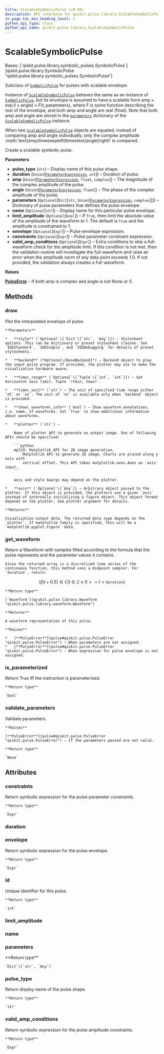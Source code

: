 ```yaml
---
title: ScalableSymbolicPulse (v0.40)
description: API reference for qiskit.pulse.library.ScalableSymbolicPulse in qiskit v0.40
in_page_toc_min_heading_level: 1
python_api_type: class
python_api_name: qiskit.pulse.library.ScalableSymbolicPulse
---
```


# ScalableSymbolicPulse

<Class id="qiskit.pulse.library.ScalableSymbolicPulse" isDedicatedPage={true} github="https://github.com/qiskit/qiskit/tree/stable/0.23/qiskit/pulse/library/symbolic_pulses.py" signature="ScalableSymbolicPulse(pulse_type, duration, amp, angle, parameters=None, name=None, limit_amplitude=None, envelope=None, constraints=None, valid_amp_conditions=None)" modifiers="class">
  Bases: [`qiskit.pulse.library.symbolic_pulses.SymbolicPulse`](qiskit.pulse.library.SymbolicPulse "qiskit.pulse.library.symbolic_pulses.SymbolicPulse")

  Subclass of [`SymbolicPulse`](qiskit.pulse.library.SymbolicPulse "qiskit.pulse.library.SymbolicPulse") for pulses with scalable envelope.

  Instance of [`ScalableSymbolicPulse`](#qiskit.pulse.library.ScalableSymbolicPulse "qiskit.pulse.library.ScalableSymbolicPulse") behaves the same as an instance of [`SymbolicPulse`](qiskit.pulse.library.SymbolicPulse "qiskit.pulse.library.SymbolicPulse"), but its envelope is assumed to have a scalable form $\text{amp}\times\exp\left(i\times\text{angle}\right)\times\text{F} \left(t,\text{parameters}\right)$, where $\text{F}$ is some function describing the rest of the envelope, and both amp and angle are real (float). Note that both amp and angle are stored in the [`parameters`](#qiskit.pulse.library.ScalableSymbolicPulse.parameters "qiskit.pulse.library.ScalableSymbolicPulse.parameters") dictionary of the [`ScalableSymbolicPulse`](#qiskit.pulse.library.ScalableSymbolicPulse "qiskit.pulse.library.ScalableSymbolicPulse") instance.

  When two [`ScalableSymbolicPulse`](#qiskit.pulse.library.ScalableSymbolicPulse "qiskit.pulse.library.ScalableSymbolicPulse") objects are equated, instead of comparing amp and angle individually, only the complex amplitude :math:’text\{amp}timesexpleft(itimestext\{angle}right)’ is compared.

  Create a scalable symbolic pulse.

  **Parameters**

  *   **pulse\_type** (`str`) – Display name of this pulse shape.
  *   **duration** (`Union`\[[`ParameterExpression`](qiskit.circuit.ParameterExpression "qiskit.circuit.parameterexpression.ParameterExpression"), `int`]) – Duration of pulse.
  *   **amp** (`Union`\[[`ParameterExpression`](qiskit.circuit.ParameterExpression "qiskit.circuit.parameterexpression.ParameterExpression"), `float`, `complex`]) – The magnitude of the complex amplitude of the pulse.
  *   **angle** (`Union`\[[`ParameterExpression`](qiskit.circuit.ParameterExpression "qiskit.circuit.parameterexpression.ParameterExpression"), `float`]) – The phase of the complex amplitude of the pulse.
  *   **parameters** (`Optional`\[`Dict`\[`str`, `Union`\[[`ParameterExpression`](qiskit.circuit.ParameterExpression "qiskit.circuit.parameterexpression.ParameterExpression"), `complex`]]]) – Dictionary of pulse parameters that defines the pulse envelope.
  *   **name** (`Optional`\[`str`]) – Display name for this particular pulse envelope.
  *   **limit\_amplitude** (`Optional`\[`bool`]) – If `True`, then limit the absolute value of the amplitude of the waveform to 1. The default is `True` and the amplitude is constrained to 1.
  *   **envelope** (`Optional`\[`Expr`]) – Pulse envelope expression.
  *   **constraints** (`Optional`\[`Expr`]) – Pulse parameter constraint expression.
  *   **valid\_amp\_conditions** (`Optional`\[`Expr`]) – Extra conditions to skip a full-waveform check for the amplitude limit. If this condition is not met, then the validation routine will investigate the full-waveform and raise an error when the amplitude norm of any data point exceeds 1.0. If not provided, the validation always creates a full-waveform.

  **Raises**

  [**PulseError**](pulse#qiskit.pulse.PulseError "qiskit.pulse.PulseError") – If both amp is complex and angle is not None or 0.

  ## Methods

  <span id="qiskit-pulse-library-scalablesymbolicpulse-draw" />

  ### draw

  <Function id="qiskit.pulse.library.ScalableSymbolicPulse.draw" signature="ScalableSymbolicPulse.draw(style=None, backend=None, time_range=None, time_unit='dt', show_waveform_info=True, plotter='mpl2d', axis=None)">
    Plot the interpolated envelope of pulse.

    **Parameters**

    *   **style** (`Optional`\[`Dict`\[`str`, `Any`]]) – Stylesheet options. This can be dictionary or preset stylesheet classes. See `IQXStandard`, `IQXSimple`, and `IQXDebugging` for details of preset stylesheets.

    *   **backend** (*Optional\[BaseBackend]*) – Backend object to play the input pulse program. If provided, the plotter may use to make the visualization hardware aware.

    *   **time\_range** (`Optional`\[`Tuple`\[`int`, `int`]]) – Set horizontal axis limit. Tuple `(tmin, tmax)`.

    *   **time\_unit** (`str`) – The unit of specified time range either `dt` or `ns`. The unit of `ns` is available only when `backend` object is provided.

    *   **show\_waveform\_info** (`bool`) – Show waveform annotations, i.e. name, of waveforms. Set `True` to show additional information about waveforms.

    *   **plotter** (`str`) –

        Name of plotter API to generate an output image. One of following APIs should be specified:

        ```python
        mpl2d: Matplotlib API for 2D image generation.
            Matplotlib API to generate 2D image. Charts are placed along y axis with
            vertical offset. This API takes matplotlib.axes.Axes as `axis` input.
        ```

        axis and style kwargs may depend on the plotter.

    *   **axis** (`Optional`\[`Any`]) – Arbitrary object passed to the plotter. If this object is provided, the plotters use a given `axis` instead of internally initializing a figure object. This object format depends on the plotter. See plotter argument for details.

    **Returns**

    Visualization output data. The returned data type depends on the `plotter`. If matplotlib family is specified, this will be a `matplotlib.pyplot.Figure` data.
  </Function>

  <span id="qiskit-pulse-library-scalablesymbolicpulse-get-waveform" />

  ### get\_waveform

  <Function id="qiskit.pulse.library.ScalableSymbolicPulse.get_waveform" signature="ScalableSymbolicPulse.get_waveform()">
    Return a Waveform with samples filled according to the formula that the pulse represents and the parameter values it contains.

    Since the returned array is a discretized time series of the continuous function, this method uses a midpoint sampler. For `duration`, return:

$$
\{f(t+0.5) \in \mathbb{C} | t \in \mathbb{Z} \wedge  0<=t<\texttt{duration}\}
$$

    **Return type**

    [`Waveform`](qiskit.pulse.library.Waveform "qiskit.pulse.library.waveform.Waveform")

    **Returns**

    A waveform representation of this pulse.

    **Raises**

    *   [**PulseError**](pulse#qiskit.pulse.PulseError "qiskit.pulse.PulseError") – When parameters are not assigned.
    *   [**PulseError**](pulse#qiskit.pulse.PulseError "qiskit.pulse.PulseError") – When expression for pulse envelope is not assigned.
  </Function>

  <span id="qiskit-pulse-library-scalablesymbolicpulse-is-parameterized" />

  ### is\_parameterized

  <Function id="qiskit.pulse.library.ScalableSymbolicPulse.is_parameterized" signature="ScalableSymbolicPulse.is_parameterized()">
    Return True iff the instruction is parameterized.

    **Return type**

    `bool`
  </Function>

  <span id="qiskit-pulse-library-scalablesymbolicpulse-validate-parameters" />

  ### validate\_parameters

  <Function id="qiskit.pulse.library.ScalableSymbolicPulse.validate_parameters" signature="ScalableSymbolicPulse.validate_parameters()">
    Validate parameters.

    **Raises**

    [**PulseError**](pulse#qiskit.pulse.PulseError "qiskit.pulse.PulseError") – If the parameters passed are not valid.

    **Return type**

    `None`
  </Function>

  ## Attributes

  ### constraints

  <Attribute id="qiskit.pulse.library.ScalableSymbolicPulse.constraints">
    Return symbolic expression for the pulse parameter constraints.

    **Return type**

    `Expr`
  </Attribute>

  ### duration

  <Attribute id="qiskit.pulse.library.ScalableSymbolicPulse.duration" />

  ### envelope

  <Attribute id="qiskit.pulse.library.ScalableSymbolicPulse.envelope">
    Return symbolic expression for the pulse envelope.

    **Return type**

    `Expr`
  </Attribute>

  ### id

  <Attribute id="qiskit.pulse.library.ScalableSymbolicPulse.id">
    Unique identifier for this pulse.

    **Return type**

    `int`
  </Attribute>

  ### limit\_amplitude

  <Attribute id="qiskit.pulse.library.ScalableSymbolicPulse.limit_amplitude" attributeValue="True" />

  ### name

  <Attribute id="qiskit.pulse.library.ScalableSymbolicPulse.name" />

  ### parameters

  <Attribute id="qiskit.pulse.library.ScalableSymbolicPulse.parameters">
    **Return type**

    `Dict`\[`str`, `Any`]
  </Attribute>

  ### pulse\_type

  <Attribute id="qiskit.pulse.library.ScalableSymbolicPulse.pulse_type">
    Return display name of the pulse shape.

    **Return type**

    `str`
  </Attribute>

  ### valid\_amp\_conditions

  <Attribute id="qiskit.pulse.library.ScalableSymbolicPulse.valid_amp_conditions">
    Return symbolic expression for the pulse amplitude constraints.

    **Return type**

    `Expr`
  </Attribute>
</Class>

